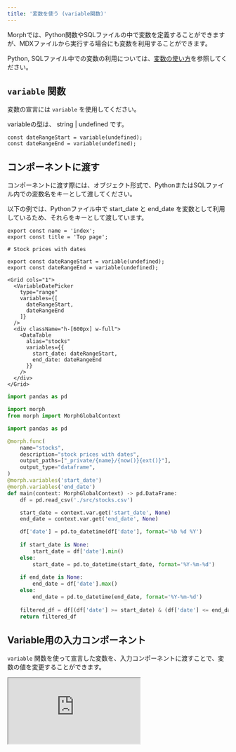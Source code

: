 ```yaml
---
title: '変数を使う (variable関数)'
---
```


Morphでは、Python関数やSQLファイルの中で変数を定義することができますが、MDXファイルから実行する場合にも変数を利用することができます。

Python, SQLファイル中での変数の利用については、[変数の使い方](/data-application/ja/variables)を参照してください。

## `variable` 関数

変数の宣言には `variable` を使用してください。

variableの型は、 string | undefined です。
  
```tsx
const dateRangeStart = variable(undefined);
const dateRangeEnd = variable(undefined);
```

## コンポーネントに渡す

コンポーネントに渡す際には、オブジェクト形式で、PythonまたはSQLファイル内での変数名をキーとして渡してください。

以下の例では、Pythonファイル中で start_date と end_date を変数として利用しているため、それらをキーとして渡しています。

<CodeGroup>

```tsx index.mdx
export const name = 'index';
export const title = 'Top page';

# Stock prices with dates

export const dateRangeStart = variable(undefined);
export const dateRangeEnd = variable(undefined);

<Grid cols="1">
  <VariableDatePicker 
    type="range" 
    variables={[
      dateRangeStart,
      dateRangeEnd
    ]}
  />
  <div className="h-[600px] w-full">
    <DataTable 
      alias="stocks" 
      variables={{
        start_date: dateRangeStart,
        end_date: dateRangeEnd
      }} 
    />
  </div>
</Grid>
```

```python stocks.py
import pandas as pd

import morph
from morph import MorphGlobalContext

import pandas as pd

@morph.func(
    name="stocks",
    description="stock prices with dates",
    output_paths=["_private/{name}/{now()}{ext()}"],
    output_type="dataframe",
)
@morph.variables('start_date')
@morph.variables('end_date')
def main(context: MorphGlobalContext) -> pd.DataFrame:
    df = pd.read_csv('./src/stocks.csv')

    start_date = context.var.get('start_date', None)
    end_date = context.var.get('end_date', None)

    df['date'] = pd.to_datetime(df['date'], format='%b %d %Y')
    
    if start_date is None:
        start_date = df['date'].min()
    else:
        start_date = pd.to_datetime(start_date, format='%Y-%m-%d')
    
    if end_date is None:
        end_date = df['date'].max()
    else:
        end_date = pd.to_datetime(end_date, format='%Y-%m-%d')
    
    filtered_df = df[(df['date'] >= start_date) & (df['date'] <= end_date)]
    return filtered_df
```

</CodeGroup>

## Variable用の入力コンポーネント

`variable` 関数を使って宣言した変数を、入力コンポーネントに渡すことで、変数の値を変更することができます。

<Tabs>
  <Tab title="Preview">
    <iframe
      src="https://morph-page-examples.netlify.app/components-variable-inputs"
      style={{
        width: '100%',
        height: '800px',
        border: 'none'
      }}
    />
  </Tab>
  <Tab title="Code">
    ```tsx
    export const name = 'components-variable-inputs';
    export const title = 'Components / Variable Inputs';

    # Variable Input Components

    ### `<VariableInput />`

    export const userName = variable();

    <Grid cols="1" gap="3">
      <div>
        <label>Name</label>
        <VariableInput variable={userName} />
      </div>
      <div className="text-lg p-4 bg-gray-100 rounded border-gray-400">
        Name is <VariableValue variable={userName} />
      </div>
    </Grid>

    ### `<VariableDatePicker />`

    export const dateStart = variable();
    export const dateEnd = variable();
    export const singleDate = variable();

    <Grid cols="1" gap="3">
      <div className="flex items-center gap-3 mt-3">
        <label>Date Range</label>
        <VariableDatePicker type="range" variables={[dateStart, dateEnd]} />
      </div>
      <div className="text-lg p-4 bg-gray-100 rounded border-gray-400">
        dateStart is <VariableValue variable={dateStart} />, dateEnd is{' '}
        <VariableValue variable={dateEnd} />
      </div>
    </Grid>

    ### `<VariableSelect />`

    export const selectValue = variable();

    <Grid cols="1" gap="3">
      <div className="flex items-center gap-3 mt-3">
        <label>Country</label>
        <VariableSelect variable={selectValue}>
          <VariableSelectGroup>
            <VariableSelectLabel>NA</VariableSelectLabel>
            <VariableSelectItem value="ca">Canada</VariableSelectItem>
            <VariableSelectItem value="us">United States</VariableSelectItem>
          </VariableSelectGroup>
          <VariableSelectGroup>
            <VariableSelectLabel>APAC</VariableSelectLabel>
            <VariableSelectItem value="cn">China</VariableSelectItem>
            <VariableSelectItem value="kr">Korea</VariableSelectItem>
            <VariableSelectItem value="jp">Japan</VariableSelectItem>
          </VariableSelectGroup>
        </VariableSelect>
      </div>
      <div className="text-lg p-4 bg-gray-100 rounded border-gray-400">
        selectValue is <VariableValue variable={selectValue} />
      </div>
    </Grid>
    ```
  </Tab>
</Tabs>

### 共通のプロパティ

| プロパティ | 型 | 説明 |
| --- | --- | --- |
| `variable` | Variable | コンポーネントの入力値をバインドする変数オブジェクト |
| `className` | string | コンポーネントのスタイルを指定するクラス名。TailwindCSSを利用することができます。 |

### VariableInput

`<VariableInput>` は、テキスト入力のためのコンポーネントです。

| プロパティ | 型 | 説明 |
| --- | --- | --- |
| `type` | [`<input>` type](https://developer.mozilla.org/en-US/docs/Web/HTML/Element/input#input_types) | HTMLの `<input>` タグの `type` プロパティ |
| `size` | 'default' \| 'sm' \| 'lg' | コンポーネントの描画の大きさ |

### VariableDatePicker
  
`<VariableDatePicker>` は、日付入力のためのコンポーネントです。

| プロパティ | 型 | 説明 |
| --- | --- | --- |
| `type` | 'single' \| 'range' | 日付の入力形式 |
| `variables` | Variable[] | 日付の入力値をバインドする変数オブジェクトの配列。 type = 'range' の際に使用してください。 |
| `variable` | Variable | 日付の入力値をバインドする変数オブジェクト。 type = 'single' の際に使用してください。 |



### VariableSelect

`<VariableSelect>` は、セレクトボックスのためのコンポーネントです。

| プロパティ | 型 | 説明 |
| --- | --- | --- |
| `variable` | Variable | コンポーネントの入力値をバインドする変数オブジェクト |
| `placeholder` | string | セレクトボックスのプレースホルダー |